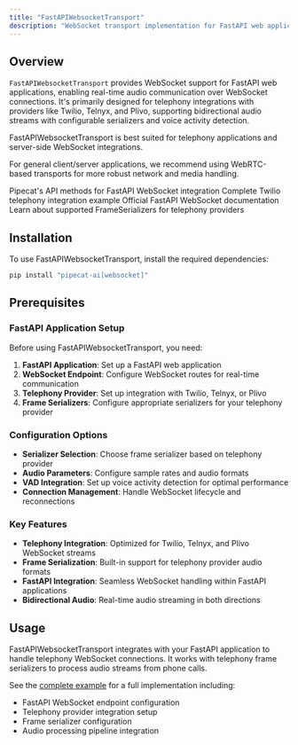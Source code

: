 ```yaml
---
title: "FastAPIWebsocketTransport"
description: "WebSocket transport implementation for FastAPI web applications with telephony integration"
---
```


## Overview

`FastAPIWebsocketTransport` provides WebSocket support for FastAPI web applications, enabling real-time audio communication over WebSocket connections. It's primarily designed for telephony integrations with providers like Twilio, Telnyx, and Plivo, supporting bidirectional audio streams with configurable serializers and voice activity detection.

<Warning>
FastAPIWebsocketTransport is best suited for telephony applications and server-side WebSocket integrations.

For general client/server applications, we recommend using WebRTC-based transports for more robust network and media handling.

</Warning>

<CardGroup cols={2}>
  <Card
    title="FastAPI WebSocket API Reference"
    icon="code"
    href="https://reference-server.pipecat.ai/en/latest/api/pipecat.transports.websocket.fastapi.html"
  >
    Pipecat's API methods for FastAPI WebSocket integration
  </Card>
  <Card
    title="Example Implementation"
    icon="play"
    href="https://github.com/pipecat-ai/pipecat-examples/tree/main/twilio-chatbot"
  >
    Complete Twilio telephony integration example
  </Card>
  <Card
    title="FastAPI Documentation"
    icon="book"
    href="https://fastapi.tiangolo.com/advanced/websockets/"
  >
    Official FastAPI WebSocket documentation
  </Card>
  <Card
    title="Telephony Serializers"
    icon="settings"
    href="/server/services/serializers/introduction"
  >
    Learn about supported FrameSerializers for telephony providers
  </Card>
</CardGroup>

## Installation

To use FastAPIWebsocketTransport, install the required dependencies:

```bash
pip install "pipecat-ai[websocket]"
```

## Prerequisites

### FastAPI Application Setup

Before using FastAPIWebsocketTransport, you need:

1. **FastAPI Application**: Set up a FastAPI web application
2. **WebSocket Endpoint**: Configure WebSocket routes for real-time communication
3. **Telephony Provider**: Set up integration with Twilio, Telnyx, or Plivo
4. **Frame Serializers**: Configure appropriate serializers for your telephony provider

### Configuration Options

- **Serializer Selection**: Choose frame serializer based on telephony provider
- **Audio Parameters**: Configure sample rates and audio formats
- **VAD Integration**: Set up voice activity detection for optimal performance
- **Connection Management**: Handle WebSocket lifecycle and reconnections

### Key Features

- **Telephony Integration**: Optimized for Twilio, Telnyx, and Plivo WebSocket streams
- **Frame Serialization**: Built-in support for telephony provider audio formats
- **FastAPI Integration**: Seamless WebSocket handling within FastAPI applications
- **Bidirectional Audio**: Real-time audio streaming in both directions

## Usage

FastAPIWebsocketTransport integrates with your FastAPI application to handle telephony WebSocket connections. It works with telephony frame serializers to process audio streams from phone calls.

See the [complete example](https://github.com/pipecat-ai/pipecat-examples/tree/main/twilio-chatbot) for a full implementation including:

- FastAPI WebSocket endpoint configuration
- Telephony provider integration setup
- Frame serializer configuration
- Audio processing pipeline integration

